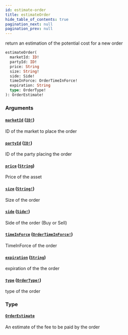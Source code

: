 ```yaml
---
id: estimate-order
title: estimateOrder
hide_table_of_contents: true
pagination_next: null
pagination_prev: null
---
```



return an estimation of the potential cost for a new order

```graphql
estimateOrder(
  marketId: ID!
  partyId: ID!
  price: String
  size: String!
  side: Side!
  timeInForce: OrderTimeInForce!
  expiration: String
  type: OrderType!
): OrderEstimate!
```


### Arguments

#### [`marketId`](#) ([`ID!`](/docs/testnet/graphql/scalars/id))

ID of the market to place the order


#### [`partyId`](#) ([`ID!`](/docs/testnet/graphql/scalars/id))

ID of the party placing the order


#### [`price`](#) ([`String`](/docs/testnet/graphql/scalars/string))

Price of the asset


#### [`size`](#) ([`String!`](/docs/testnet/graphql/scalars/string))

Size of the order


#### [`side`](#) ([`Side!`](/docs/testnet/graphql/enums/side))

Side of the order (Buy or Sell)


#### [`timeInForce`](#) ([`OrderTimeInForce!`](/docs/testnet/graphql/enums/order-time-in-force))

TimeInForce of the order


#### [`expiration`](#) ([`String`](/docs/testnet/graphql/scalars/string))

expiration of the the order


#### [`type`](#) ([`OrderType!`](/docs/testnet/graphql/enums/order-type))

type of the order


### Type

#### [`OrderEstimate`](/docs/testnet/graphql/objects/order-estimate)

An estimate of the fee to be paid by the order




